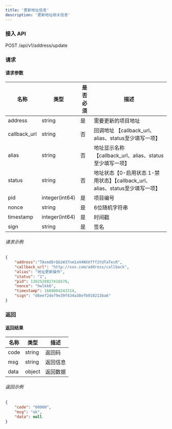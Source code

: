 ```yaml
---
title: '更新地址信息'
description: '更新地址相关信息'
---
```


### 接入 API

POST /api/v1/address/update

### 请求

#### 请求参数

| 名称     | 类型            | 是否必须 | 描述   |
| ------------- | --------------- | -------- | ------------- |
| address      | string         | 是       | 需要更新的项目地址                                           |
| callback_url | string         | 否       | 回调地址 【callback_url、alias、status至少填写一项】         |
| alias        | string         | 否       | 地址显示名称 【callback_url、alias、status至少填写一项】     |
| status       | string         | 否       | 地址状态【0-启用状态 1-禁用状态】【callback_url、alias、status至少填写一项】 |
| pid          | integer(int64) | 是       | 项目编号                                                     |
| nonce        | string         | 是       | 6位随机字符串                                                |
| timestamp    | integer(int64) | 是       | 时间戳                                                       |
| sign         | string         | 是       | 签名                                                         |

###### 请求示例

```json
{
    "address":"TAxmdDrQGzW37nm1xH4NXXfff2tUTaTecR",
    "callback_url": "http://xxx.com/address/callback",
    "alias": "地址更新操作",
    "status": "1",
    "pid": 1382528827416576,
    "nonce": "hwlkk6",
    "timestamp": 1688004243314,
    "sign": "d6eef2de79e39f434a38efb910213ba6"
}
```
### 返回

#### 返回结果

| 名称  | 类型   | 描述      |
| ----- | ------ | ---------------- |
| code  | string | 返回码    |
| msg   | string | 返回信息 |
| data  | object | 返回数据 |

###### 返回示例

```json
{
    "code": "00000",
    "msg": "ok",
    "data": null
}
```

